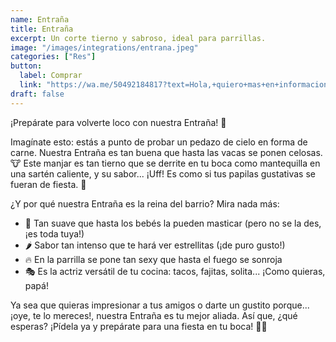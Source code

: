 ```yaml
---
name: Entraña
title: Entraña
excerpt: Un corte tierno y sabroso, ideal para parrillas.
image: "/images/integrations/entrana.jpeg"
categories: ["Res"]
button:
  label: Comprar
  link: "https://wa.me/50492184817?text=Hola,+quiero+mas+en+informacion+sobre+la+Entraña+de+Res."
draft: false
---
```

¡Prepárate para volverte loco con nuestra Entraña! 🤪

Imagínate esto: estás a punto de probar un pedazo de cielo en forma de carne. Nuestra Entraña es tan buena que hasta las vacas se ponen celosas. 🐮 Este manjar es tan tierno que se derrite en tu boca como mantequilla en una sartén caliente, y su sabor... ¡Uff! Es como si tus papilas gustativas se fueran de fiesta. 🎉

¿Y por qué nuestra Entraña es la reina del barrio? Mira nada más:

- 🧈 Tan suave que hasta los bebés la pueden masticar (pero no se la des, ¡es toda tuya!)
- 🌶️ Sabor tan intenso que te hará ver estrellitas (¡de puro gusto!)
- 🔥 En la parrilla se pone tan sexy que hasta el fuego se sonroja
- 🎭 Es la actriz versátil de tu cocina: tacos, fajitas, solita... ¡Como quieras, papá!

Ya sea que quieras impresionar a tus amigos o darte un gustito porque... ¡oye, te lo mereces!, nuestra Entraña es tu mejor aliada. Así que, ¿qué esperas? ¡Pídela ya y prepárate para una fiesta en tu boca! 🎉🥩